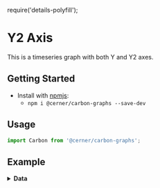 require('details-polyfill');

# Y2 Axis

This is a timeseries graph with both Y and Y2 axes.

## Getting Started

- Install with [npmjs](https://www.npmjs.com):
  - `npm i @cerner/carbon-graphs --save-dev`

## Usage
```js
import Carbon from '@cerner/carbon-graphs';
```
## Example
<LineGraph />

<details>
<summary style={{fontSize: 24 }}>
<b>Data</b>
</summary>

### Graph Config object
<GraphConfig />

### Data object
#### Dataset 1
<DataObject1 />

#### Dataset 2
<DataObject2 />
</details>
